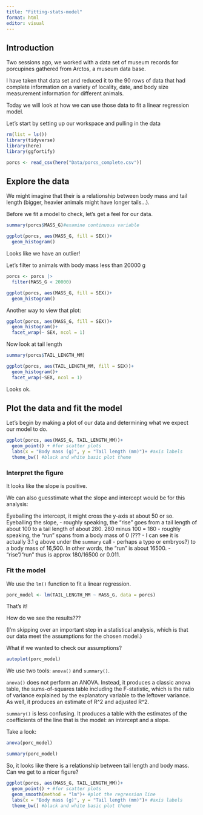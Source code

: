 ```yaml
---
title: "Fitting-stats-model"
format: html
editor: visual
---
```


## Introduction

Two sessions ago, we worked with a data set of museum records for porcupines gathered from Arctos, a museum data base.

I have taken that data set and reduced it to the 90 rows of data that had complete information on a variety of locality, date, and body size measurement information for different animals.

Today we will look at how we can use those data to fit a linear regression model.

Let's start by setting up our workspace and pulling in the data

```r
rm(list = ls())
library(tidyverse)
library(here)
library(ggfortify)

porcs <- read_csv(here("Data/porcs_complete.csv"))
```

## Explore the data

We might imagine that their is a relationship between body mass and tail length (bigger, heavier animals might have longer tails...).

Before we fit a model to check, let's get a feel for our data.

```r

summary(porcs$MASS_G)#examine continuous variable

ggplot(porcs, aes(MASS_G, fill = SEX))+
  geom_histogram()
```

Looks like we have an outlier!

Let's filter to animals with body mass less than 20000 g

```r
porcs <- porcs |>
  filter(MASS_G < 20000)
```

```r
ggplot(porcs, aes(MASS_G, fill = SEX))+
  geom_histogram()
```

Another way to view that plot:

```r
ggplot(porcs, aes(MASS_G, fill = SEX))+
  geom_histogram()+
  facet_wrap(~ SEX, ncol = 1)
```

Now look at tail length

```r

summary(porcs$TAIL_LENGTH_MM)

ggplot(porcs, aes(TAIL_LENGTH_MM, fill = SEX))+
  geom_histogram()+
  facet_wrap(~SEX, ncol = 1)

```

Looks ok.

## Plot the data and fit the model

Let's begin by making a plot of our data and determining what we expect our model to do.

```r
ggplot(porcs, aes(MASS_G, TAIL_LENGTH_MM))+
  geom_point() + #for scatter plots
  labs(x = "Body mass (g)", y = "Tail length (mm)")+ #axis labels
  theme_bw() #black and white basic plot theme
```

### Interpret the figure

It looks like the slope is positive.

We can also guesstimate what the slope and intercept would be for this analysis:

Eyeballing the intercept, it might cross the y-axis at about 50 or so. Eyeballing the slope, - roughly speaking, the "rise" goes from a tail length of about 100 to a tail length of about 280. 280 minus 100 = 180 - roughly speaking, the "run" spans from a body mass of 0 (??? - I can see it is actually 3.1 g above under the `summary` call - perhaps a typo or embryos?) to a body mass of 16,500. In other words, the "run" is about 16500. - "rise"/"run" thus is approx 180/16500 or 0.011.

### Fit the model

We use the `lm()` function to fit a linear regression.

```r
porc_model <- lm(TAIL_LENGTH_MM ~ MASS_G, data = porcs)
```

That's it!

How do we see the results???

(I'm skipping over an important step in a statistical analysis, which is that our data meet the assumptions for the chosen model.)

What if we wanted to check our assumptions?

```r
autoplot(porc_model)
```


We use two tools: `anova()` and `summary()`.

`anova()` does not perform an ANOVA. Instead, it produces a classic anova table, the sums-of-squares table including the F-statistic, which is the ratio of variance explained by the explanatory variable to the leftover variance. As well, it produces an estimate of R\^2 and adjusted R\^2.

`summary()` is less confusing. It produces a table with the estimates of the coefficients of the line that is the model: an intercept and a slope.

Take a look:

```r
anova(porc_model)
```

```r
summary(porc_model)
```

So, it looks like there is a relationship between tail length and body mass. Can we get to a nicer figure?

```r
ggplot(porcs, aes(MASS_G, TAIL_LENGTH_MM))+
  geom_point() + #for scatter plots
  geom_smooth(method = "lm")+ #plot the regression line
  labs(x = "Body mass (g)", y = "Tail length (mm)")+ #axis labels
  theme_bw() #black and white basic plot theme
```
